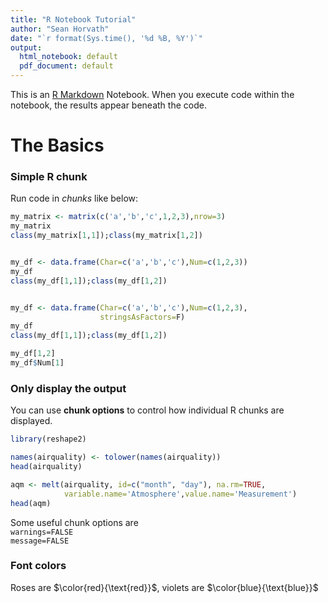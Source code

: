 ```yaml
---
title: "R Notebook Tutorial"
author: "Sean Horvath"
date: "`r format(Sys.time(), '%d %B, %Y')`"
output:
  html_notebook: default
  pdf_document: default
---
```


This is an [R Markdown](http://rmarkdown.rstudio.com) Notebook. When you execute code within the notebook, the results appear beneath the code.

# The Basics
### Simple R chunk
Run code in *chunks* like below:
```r
my_matrix <- matrix(c('a','b','c',1,2,3),nrow=3)
my_matrix
class(my_matrix[1,1]);class(my_matrix[1,2])


my_df <- data.frame(Char=c('a','b','c'),Num=c(1,2,3))
my_df
class(my_df[1,1]);class(my_df[1,2])


my_df <- data.frame(Char=c('a','b','c'),Num=c(1,2,3),
                    stringsAsFactors=F)
my_df
class(my_df[1,1]);class(my_df[1,2])

my_df[1,2]
my_df$Num[1]
```

### Only display the output
You can use **chunk options** to control how individual R chunks are displayed.
```r
library(reshape2)

names(airquality) <- tolower(names(airquality))
head(airquality)

aqm <- melt(airquality, id=c("month", "day"), na.rm=TRUE,
            variable.name='Atmosphere',value.name='Measurement')
head(aqm)
```

Some useful chunk options are  
`warnings=FALSE`  
`message=FALSE`  

### Font colors
Roses are $\color{red}{\text{red}}$, 
violets are $\color{blue}{\text{blue}}$







